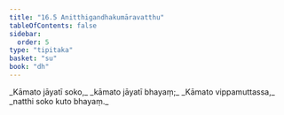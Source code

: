 ```yaml
---
title: "16.5 Anitthigandhakumāravatthu"
tableOfContents: false
sidebar:
  order: 5
type: "tipitaka"
basket: "su"
book: "dh"
---
```



<DynamicBreadcrumb />

<Division number="215" book="dh" bookNo="18" page="45">

<Paragraph number="233" type="verses" book="dh">
_Kāmato jāyatī soko,_  
_kāmato jāyatī bhayaṃ;_  
_Kāmato vippamuttassa,_  
_natthi soko kuto bhayaṃ._
</Paragraph>
</Division>
